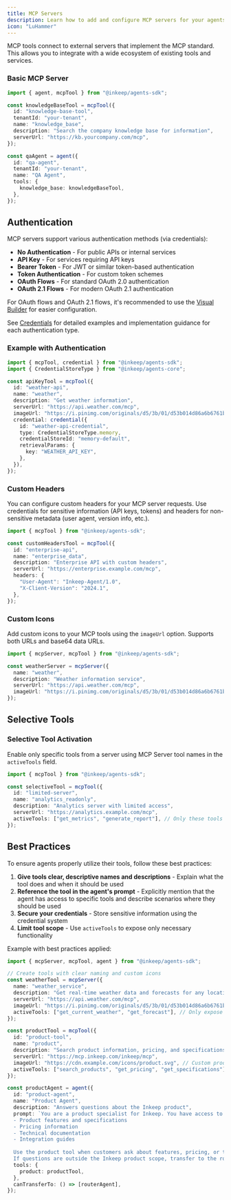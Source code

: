 ```yaml
---
title: MCP Servers
description: Learn how to add and configure MCP servers for your agents
icon: "LuHammer"
---
```


MCP tools connect to external servers that implement the MCP standard. This allows you to integrate with a wide ecosystem of existing tools and services.

### Basic MCP Server

```typescript
import { agent, mcpTool } from "@inkeep/agents-sdk";

const knowledgeBaseTool = mcpTool({
  id: "knowledge-base-tool",
  tenantId: "your-tenant",
  name: "knowledge_base",
  description: "Search the company knowledge base for information",
  serverUrl: "https://kb.yourcompany.com/mcp",
});

const qaAgent = agent({
  id: "qa-agent",
  tenantId: "your-tenant",
  name: "QA Agent",
  tools: {
    knowledge_base: knowledgeBaseTool,
  },
});
```

## Authentication

MCP servers support various authentication methods (via credentials):

- **No Authentication** - For public APIs or internal services
- **API Key** - For services requiring API keys
- **Bearer Token** - For JWT or similar token-based authentication
- **Token Authentication** - For custom token schemes
- **OAuth Flows** - For standard OAuth 2.0 authentication
- **OAuth 2.1 Flows** - For modern OAuth 2.1 authentication

For OAuth flows and OAuth 2.1 flows, it's recommended to use the [Visual Builder](/visual-builder/credentials) for easier configuration.

See [Credentials](/typescript-sdk/credentials) for detailed examples and implementation guidance for each authentication type.

### Example with Authentication

```typescript
import { mcpTool, credential } from "@inkeep/agents-sdk";
import { CredentialStoreType } from "@inkeep/agents-core";

const apiKeyTool = mcpTool({
  id: "weather-api",
  name: "weather",
  description: "Get weather information",
  serverUrl: "https://api.weather.com/mcp",
  imageUrl: "https://i.pinimg.com/originals/d5/3b/01/d53b014d86a6b6761bf649a0ed813c2b.png",
  credential: credential({
    id: "weather-api-credential",
    type: CredentialStoreType.memory,
    credentialStoreId: "memory-default",
    retrievalParams: {
      key: "WEATHER_API_KEY",
    },
  }),
});
```

### Custom Headers

You can configure custom headers for your MCP server requests. Use credentials for sensitive information (API keys, tokens) and headers for non-sensitive metadata (user agent, version info, etc.).

```typescript
import { mcpTool } from "@inkeep/agents-sdk";

const customHeadersTool = mcpTool({
  id: "enterprise-api",
  name: "enterprise_data",
  description: "Enterprise API with custom headers",
  serverUrl: "https://enterprise.example.com/mcp",
  headers: {
    "User-Agent": "Inkeep-Agent/1.0",
    "X-Client-Version": "2024.1",
  },
});
```

### Custom Icons

Add custom icons to your MCP tools using the `imageUrl` option. Supports both URLs and base64 data URLs.

```typescript
import { mcpServer, mcpTool } from "@inkeep/agents-sdk";

const weatherServer = mcpServer({
  name: "weather",
  description: "Weather information service",
  serverUrl: "https://api.weather.com/mcp",
  imageUrl: "https://i.pinimg.com/originals/d5/3b/01/d53b014d86a6b6761bf649a0ed813c2b.png",
});
```

## Selective Tools

### Selective Tool Activation

Enable only specific tools from a server using MCP Server tool names in the `activeTools` field.

```typescript
import { mcpTool } from "@inkeep/agents-sdk";

const selectiveTool = mcpTool({
  id: "limited-server",
  name: "analytics_readonly",
  description: "Analytics server with limited access",
  serverUrl: "https://analytics.example.com/mcp",
  activeTools: ["get_metrics", "generate_report"], // Only these tools
});
```

## Best Practices

To ensure agents properly utilize their tools, follow these best practices:

1. **Give tools clear, descriptive names and descriptions** - Explain what the tool does and when it should be used
2. **Reference the tool in the agent's prompt** - Explicitly mention that the agent has access to specific tools and describe scenarios where they should be used
3. **Secure your credentials** - Store sensitive information using the credential system
4. **Limit tool scope** - Use `activeTools` to expose only necessary functionality

Example with best practices applied:

```typescript
import { mcpServer, mcpTool, agent } from "@inkeep/agents-sdk";

// Create tools with clear naming and custom icons
const weatherTool = mcpServer({
  name: "weather_service",
  description: "Get real-time weather data and forecasts for any location",
  serverUrl: "https://api.weather.com/mcp",
  imageUrl: "https://i.pinimg.com/originals/d5/3b/01/d53b014d86a6b6761bf649a0ed813c2b.png", // Custom weather icon
  activeTools: ["get_current_weather", "get_forecast"], // Only expose needed capabilities
});

const productTool = mcpTool({
  id: "product-tool",
  name: "product",
  description: "Search product information, pricing, and specifications",
  serverUrl: "https://mcp.inkeep.com/inkeep/mcp",
  imageUrl: "https://cdn.example.com/icons/product.svg", // Custom product icon
  activeTools: ["search_products", "get_pricing", "get_specifications"], // Only enable needed tools
});

const productAgent = agent({
  id: "product-agent",
  name: "Product Agent",
  description: "Answers questions about the Inkeep product",
  prompt: `You are a product specialist for Inkeep. You have access to the product tool to search for:
  - Product features and specifications
  - Pricing information
  - Technical documentation
  - Integration guides
  
  Use the product tool when customers ask about features, pricing, or technical details.
  If questions are outside the Inkeep product scope, transfer to the router agent.`,
  tools: {
    product: productTool,
  },
  canTransferTo: () => [routerAgent],
});
```
